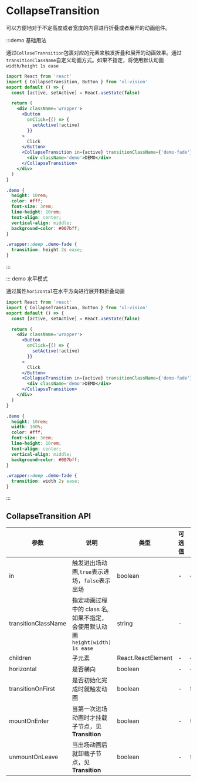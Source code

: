 
# CollapseTransition

可以方便地对于不定高度或者宽度的内容进行折叠或者展开的动画组件。

:::demo 基础用法

通过`CollaseTrannsition`包裹对应的元素来触发折叠和展开的动画效果。通过`transitionClassName`自定义动画方式。如果不指定，将使用默认动画`width/height 1s ease`

```jsx
import React from 'react'
import { CollapseTransition, Button } from 'xl-vision'
export default () => {
  const [active, setActive] = React.useState(false)

  return (
    <div className='wrapper'>
      <Button
        onClick={() => {
          setActive(!active)
        }}
      >
        Click
      </Button>
      <CollapseTransition in={active} transitionClassName={'demo-fade'}>
        <div className='demo'>DEMO</div>
      </CollapseTransition>
    </div>
  )
}
```

```scss
.demo {
  height: 10rem;
  color: #fff;
  font-size: 3rem;
  line-height: 10rem;
  text-align: center;
  vertical-align: middle;
  background-color: #007bff;
}

.wrapper::deep .demo-fade {
  transition: height 2s ease;
}
```

:::

::: demo 水平模式

通过属性`horizontal`在水平方向进行展开和折叠动画

```jsx
import React from 'react'
import { CollapseTransition, Button } from 'xl-vision'
export default () => {
  const [active, setActive] = React.useState(false)

  return (
    <div className='wrapper'>
      <Button
        onClick={() => {
          setActive(!active)
        }}
      >
        Click
      </Button>
      <CollapseTransition in={active} transitionClassName={'demo-fade'} horizontal>
        <div className='demo'>DEMO</div>
      </CollapseTransition>
    </div>
  )
}
```

```scss
.demo {
  height: 10rem;
  width: 100%;
  color: #fff;
  font-size: 3rem;
  line-height: 10rem;
  text-align: center;
  vertical-align: middle;
  background-color: #007bff;
}

.wrapper::deep .demo-fade {
  transition: width 2s ease;
}
```

:::

## CollapseTransition API

| 参数 | 说明 | 类型 | 可选值 | 默认值 | 是否必填 |
| --- | --- | --- | --- | --- | --- |
| in | 触发进出场动画,`true`表示进场，`false`表示出场 | boolean | - | — | true |
| transitionClassName | 指定动画过程中的 class 名,如果不指定，会使用默认动画`height(width) 1s ease` | string | - | - | false |
| children | 子元素 | React.ReactElement | - | — | true |
| horizontal | 是否横向 | boolean | - | — | - |
| transitionOnFirst | 是否初始化完成时就触发动画 | boolean | - | false | false |
| mountOnEnter | 当第一次进场动画时才挂载子节点，见<Link to="Transition">**Transition**</Link> | boolean | - | false | false |
| unmountOnLeave | 当出场动画后就卸载子节点，见<Link to="Transition">**Transition**</Link> | boolean | - | false | false |

